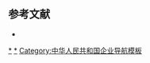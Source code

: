 {{Navbox
|name = 中国船舶行业十强
|title = [[中华人民共和国|中国]][[船舶工业|船舶行业]]十强
|above = [[Template:中国船舶行业十强#参考文献|2013年12月中国制造企业协会发布]]

|list1 = 1. [[大连船舶重工]]{{ww}}2. [[上海外高桥造船]]{{ww}}3. [[沪东中华造船]]{{ww}}4. [[江苏新世纪造船股份有限公司|江苏新世纪造船]]{{ww}}5. [[中船防務]]{{ww}}6. [[江南造船]]{{ww}}7. [[南通中远川崎船舶工程有限公司|南通中远川崎]]{{ww}}8. [[武昌造船厂集团有限公司|武昌造船]]{{ww}}9. [[上海船厂]]{{ww}}10. [[浙江欧华造船有限公司|浙江欧华造船]]

}}<noinclude>

== 参考文献 ==
* {{cite web |url = http://www.port.org.cn/info/201401/171169.htm |title = 2013年中国船舶行业二十强排行榜 |publisher = chinaports.org |date = 2013-10 |accessdate = 2014-02-03}}

[[Category:中华人民共和国造船企业|*]]
[[Category:中国十大|*]]
[[Category:中华人民共和国企业导航模板]]
</noinclude>